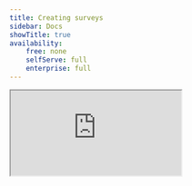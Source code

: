 ```yaml
---
title: Creating surveys
sidebar: Docs
showTitle: true
availability:
    free: none
    selfServe: full
    enterprise: full
---
```


<iframe
    src="https://www.youtube-nocookie.com/embed/2jQco8hEvTI?start=900"
    className="rounded shadow-xl"
/>

To create a new survey, go to the [surveys tab](https://us.posthog.com/surveys) in the PostHog app, and click on the "New survey" button in the top right.

This presents you with a collection of survey templates or you can click "Create blank survey" to create your own. After choosing one, you are brought to a form where you can complete the details of your new survey:

![Create a survey](../../images/docs/surveys/new-survey.png)

Here's a breakdown of each field in the form:

### Presentation

There are three options for displaying a survey:

1. **Popover:** Use PostHog's prebuilt user interfaces to show survey's as a popover in the bottom corner of the screen.

2. **API:** Implement your own survey UI and use PostHog to handle display logic, capturing results, and analytics.

3. **Feedback button (beta)**: Set up a survey to show a prebuilt feedback tab when a custom button is clicked.

### Steps

Steps is where you set up your questions as well as your confirmation message. You must subscribe to surveys to add multiple questions.

PostHog supports multiple questions types. All survey types are available for both popover and API display modes.


| Type                      | Preview                                                                                               |
|------------------------|-------------------------------------------------------------------------------------------------------|
| **Freeform text**              | ![Open text survey](../../images/docs/surveys/freetext-survey.png)                                     |
| **Link/Notification**                   | ![Link survey](../../images/docs/surveys/link-survey.png)                                              |
| **Rating emoji**         | ![Emoji rating survey](../../images/docs/surveys/rating-emoji-survey.png)                              |
| **Rating - number**        | ![Number rating survey](../../images/docs/surveys/rating-number-survey.png)                            |
| **Single choice select**   | ![Single choice select survey](../../images/docs/surveys/single-select-survey.png)                      |
| **Multiple choice select** | ![Multiple choice survey](../../images/docs/surveys/multiple-choice-survey.png)                         |

You can also select from [a variety of pre-built templates](/templates?filter=type&value=survey). 

### Customization

Customization enables you to change the look of your popover survey: 

- The color of the background, border, buttons.
- The position of the popover.
- The visibility of the PostHog branding.
- The placeholder text.

### Targeting

This specifies the conditions a user must meet to be shown the survey. A user must meet **ALL** the conditions to be eligible.

You can target your survey to specific users based on:

- **Linked feature flag:** Whether a user has a specific [feature flag](/docs/feature-flags) enabled. For example, if you're rolling out a new landing page using a feature flag `new-landing-page`, you can gather feedback only from users who have that flag enabled.

- **Page URL contains:** Where the current URL contains a specific string.
  
- **Selector matches:** Whether a specific element appears on the page with the specified class name or ID. For example, you can target a survey with `#my-button` or `.my-button` selector.

- **User/group properties:** You can target a survey to users who have a specific [user](/docs/product-analytics/user-properties) or [group property](/docs/product-analytics/group-analytics#how-to-set-group-properties). For example, you can target a survey to users who have a property `is_paying=true`.

- **Wait period**: Hide surveys from users who have seen a survey in the last X days.

![Survey targeting options](../../images/docs/surveys/targeting-options.png)

> **Want your survey to show up after a delay?** Use selector matching to match a class, then add logic to add that class to your page after a delay. See the full set up in our on [how to show a survey after a delay](/tutorials/delayed-survey)

## Launching your survey

Once you've set up your survey, click "Save as draft" to save your survey. This enables you to review any changes before launching. Then, when you're ready to launch, click the "Launch" button.

If you've created a [popover survey](#presentation), your survey will begin showing immediately.

If you've created an [API survey](#presentation), you'll need to add your [custom survey code](/docs/surveys/implementing-custom-surveys) before launching.

